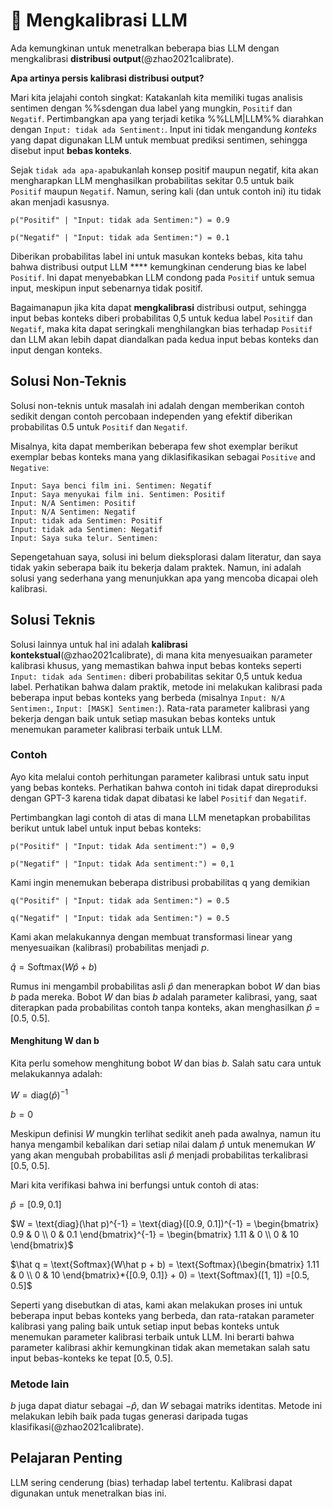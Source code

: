 
# 🔴 Mengkalibrasi LLM

Ada kemungkinan untuk menetralkan beberapa bias LLM dengan mengkalibrasi **distribusi output**(@zhao2021calibrate).

**Apa artinya persis kalibrasi distribusi output?**

Mari kita jelajahi contoh singkat: Katakanlah kita memiliki tugas analisis sentimen dengan %%sdengan dua label yang mungkin, `Positif` dan `Negatif`. Pertimbangkan apa yang terjadi ketika %%LLM|LLM%% diarahkan dengan `Input: tidak ada Sentiment:`. Input ini tidak mengandung _konteks_ yang dapat digunakan LLM untuk membuat prediksi sentimen, sehingga disebut input **bebas konteks**.

Sejak `tidak ada apa-apa`bukanlah konsep positif maupun negatif, kita akan mengharapkan LLM menghasilkan probabilitas sekitar 0.5 untuk baik `Positif` maupun `Negatif`. Namun, sering kali (dan untuk contoh ini) itu tidak akan menjadi kasusnya.

```
p("Positif" | "Input: tidak ada Sentimen:") = 0.9

p("Negatif" | "Input: tidak ada Sentimen:") = 0.1
```

Diberikan probabilitas label ini untuk masukan konteks bebas, kita tahu bahwa distribusi output LLM \*\*\*\* kemungkinan cenderung bias ke label `Positif`. Ini dapat menyebabkan LLM condong pada `Positif` untuk semua input, meskipun input sebenarnya tidak positif.

Bagaimanapun jika kita dapat **mengkalibrasi** distribusi output, sehingga input bebas konteks diberi probabilitas 0,5 untuk kedua label `Positif` dan `Negatif`, maka kita dapat seringkali menghilangkan bias terhadap `Positif` dan LLM akan lebih dapat diandalkan pada kedua input bebas konteks dan input dengan konteks.

## Solusi Non-Teknis

Solusi non-teknis untuk masalah ini adalah dengan memberikan contoh sedikit dengan contoh percobaan independen yang efektif diberikan probabilitas 0.5 untuk `Positif` dan `Negatif`.

Misalnya, kita dapat memberikan beberapa few shot exemplar berikut exemplar bebas konteks mana yang diklasifikasikan sebagai `Positive` and `Negative`:

```
Input: Saya benci film ini. Sentimen: Negatif
Input: Saya menyukai film ini. Sentimen: Positif
Input: N/A Sentimen: Positif
Input: N/A Sentimen: Negatif
Input: tidak ada Sentimen: Positif
Input: tidak ada Sentimen: Negatif
Input: Saya suka telur. Sentimen:
```

Sepengetahuan saya, solusi ini belum dieksplorasi dalam literatur, dan saya tidak yakin seberapa baik itu bekerja dalam praktek. Namun, ini adalah solusi yang sederhana yang menunjukkan apa yang mencoba dicapai oleh kalibrasi.

## Solusi Teknis

Solusi lainnya untuk hal ini adalah **kalibrasi kontekstual**(@zhao2021calibrate), di mana kita menyesuaikan parameter kalibrasi khusus, yang memastikan bahwa input bebas konteks seperti `Input: tidak ada Sentimen:` diberi probabilitas sekitar 0,5 untuk kedua label. Perhatikan bahwa dalam praktik, metode ini melakukan kalibrasi pada beberapa input bebas konteks yang berbeda (misalnya `Input: N/A Sentimen:`, `Input: [MASK] Sentimen:`). Rata-rata parameter kalibrasi yang bekerja dengan baik untuk setiap masukan bebas konteks untuk menemukan parameter kalibrasi terbaik untuk LLM.

### Contoh

Ayo kita melalui contoh perhitungan parameter kalibrasi untuk satu input yang bebas konteks. Perhatikan bahwa contoh ini tidak dapat direproduksi dengan GPT-3 karena tidak dapat dibatasi ke label `Positif` dan `Negatif`.

Pertimbangkan lagi contoh di atas di mana LLM menetapkan probabilitas berikut untuk label untuk input bebas konteks:

```
p("Positif" | "Input: tidak Ada sentiment:") = 0,9

p("Negatif" | "Input: tidak Ada sentiment:") = 0,1
```

Kami ingin menemukan beberapa distribusi probabilitas q yang demikian

```
q("Positif" | "Input: tidak ada Sentimen:") = 0.5

q("Negatif" | "Input: tidak ada Sentimen:") = 0.5
```

Kami akan melakukannya dengan membuat transformasi linear yang menyesuaikan (kalibrasi) probabilitas menjadi $p$.

$\hat q = \text{Softmax}(W\hat p + b)$

Rumus ini mengambil probabilitas asli $\hat p$ dan menerapkan bobot $W$ dan bias $b$ pada mereka. Bobot $W$ dan bias $b$ adalah parameter kalibrasi, yang, saat diterapkan pada probabilitas contoh tanpa konteks, akan menghasilkan $\hat p$ = [0.5, 0.5].

#### Menghitung W dan b

Kita perlu somehow menghitung bobot $W$ dan bias $b$. Salah satu cara untuk melakukannya adalah:

$W = \text{diag}(\hat p)^{-1}$

$b = 0$

Meskipun definisi $W$ mungkin terlihat sedikit aneh pada awalnya, namun itu hanya mengambil kebalikan dari setiap nilai dalam $\hat p$ untuk menemukan $W$ yang akan mengubah probabilitas asli $\hat p$ menjadi probabilitas terkalibrasi [0.5, 0.5].

Mari kita verifikasi bahwa ini berfungsi untuk contoh di atas:

$\hat p = [0.9, 0.1]$

$W = \text{diag}(\hat p)^{-1} = \text{diag}([0.9, 0.1])^{-1} = \begin{bmatrix}    0.9 & 0 \\
   0 & 0.1 \end{bmatrix}^{-1} = \begin{bmatrix}    1.11 & 0 \\
   0 & 10 \end{bmatrix}$

$\hat q = \text{Softmax}(W\hat p + b) = \text{Softmax}(\begin{bmatrix}    1.11 & 0 \\
   0 & 10 \end{bmatrix}*{[0.9, 0.1]} + 0) = \text{Softmax}([1, 1]) =[0.5, 0.5]$

Seperti yang disebutkan di atas, kami akan melakukan proses ini untuk beberapa input bebas konteks yang berbeda, dan rata-ratakan parameter kalibrasi yang paling baik untuk setiap input bebas konteks untuk menemukan parameter kalibrasi terbaik untuk LLM. Ini berarti bahwa parameter kalibrasi akhir kemungkinan tidak akan memetakan salah satu input bebas-konteks ke tepat [0.5, 0.5].

### Metode lain

$b$ juga dapat diatur sebagai $-\hat p$, dan $W$ sebagai matriks identitas. Metode ini melakukan lebih baik pada tugas generasi daripada tugas klasifikasi(@zhao2021calibrate).

## Pelajaran Penting

LLM sering cenderung (bias) terhadap label tertentu. Kalibrasi dapat digunakan untuk menetralkan bias ini.
